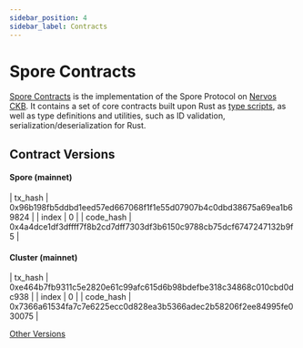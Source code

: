 ```yaml
---
sidebar_position: 4
sidebar_label: Contracts
---
```



# Spore Contracts

[Spore Contracts](https://github.com/sporeprotocol/spore-contract) is the implementation of the Spore Protocol on [Nervos CKB](https://www.nervos.org/). It contains a set of core contracts built upon Rust as [type scripts](https://docs.nervos.org/docs/reference/script/#type-script), as well as type definitions and utilities, such as ID validation, serialization/deserialization for Rust.

## Contract Versions 

#### Spore (mainnet)

| tx_hash | 0x96b198fb5ddbd1eed57ed667068f1f1e55d07907b4c0dbd38675a69ea1b69824 |
| index | 0 |
| code_hash | 0x4a4dce1df3dffff7f8b2cd7dff7303df3b6150c9788cb75dcf6747247132b9f5 |

#### Cluster (mainnet)

| tx_hash | 0xe464b7fb9311c5e2820e61c99afc615d6b98bdefbe318c34868c010cbd0dc938 |
| index | 0 |
| code_hash | 0x7366a61534fa7c7e6225ecc0d828ea3b5366adec2b58206f2ee84995fe030075 |

[Other Versions](https://github.com/sporeprotocol/spore-contract/blob/master/docs/VERSIONS.md)


<EmbedCard
  title="Spore Contracts - GitHub"
  href="https://github.com/sporeprotocol/spore-contract"
  description="This repo contains the contract of Spore and Cluster, also the definition of molecule types, utilities"
  className="margin-top--sm"
/>
